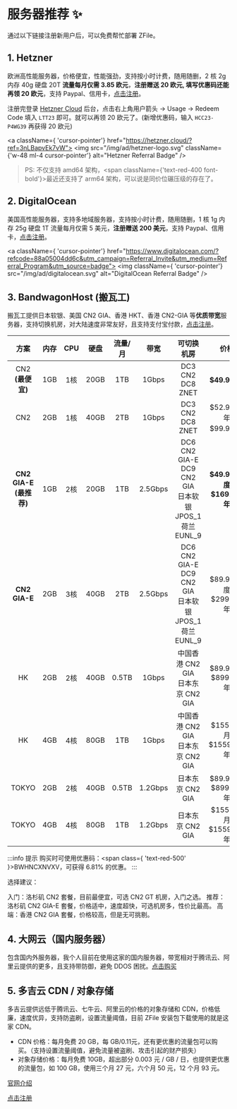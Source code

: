 # 服务器推荐 ✨

通过以下链接注册新用户后，可以免费帮忙部署 ZFile。

## 1. Hetzner

欧洲高性能服务器，价格便宜，性能强劲，支持按小时计费，随用随删，2 核 2g 内存 40g 硬盘 20T **流量每月仅需 3.85 欧元**，**注册赠送 20 欧元, 填写优惠码还能再领 20 欧元**，支持 Paypal、信用卡，[点击注册](https://hetzner.cloud/?ref=3nLBapvEk7vW)。

注册完登录 [Hetzner Cloud](https://console.hetzner.cloud/) 后台，点击右上角用户箭头 -> Usage -> Redeem Code 填入 `LTT23` 即可。就可以再领 20 欧元了。(新增优惠码，输入 `HCC23-P4WG39` 再获得 20 欧元)

<a className={ 'cursor-pointer'} href="https://hetzner.cloud/?ref=3nLBapvEk7vW">
    <img src="/img/ad/hetzner-logo.svg" className={'w-48 ml-4 cursor-pointer'} alt="Hetzner Referral Badge" />
</a>

> PS: 不仅支持 amd64 架构，<span className={'text-red-400 font-bold'}>最近还支持了 arm64 架构，可以说是同价位碾压级的存在了。</span>

## 2. DigitalOcean

美国高性能服务器，支持多地域服务器，支持按小时计费，随用随删，1 核 1g 内存 25g 硬盘 1T 流量每月仅需 5 美元，**注册赠送 200 美元**，支持 Paypal、信用卡，[点击注册](https://www.digitalocean.com/?refcode=88a05004dd6c&utm_campaign=Referral_Invite&utm_medium=Referral_Program&utm_source=badge)。

<a className={ 'cursor-pointer'} href="https://www.digitalocean.com/?refcode=88a05004dd6c&utm_campaign=Referral_Invite&utm_medium=Referral_Program&utm_source=badge">
    <img className={ 'cursor-pointer'} src="/img/ad/digitalocean.svg" alt="DigitalOcean Referral Badge" />
</a>


## 3. BandwagonHost (搬瓦工)

搬瓦工提供日本软银、美国 CN2 GIA、香港 HKT、香港 CN2-GIA 等**优质带宽**服务器，支持切换机房，对大陆速度非常友好，且支持支付宝付款，[点击注册](https://bandwagonhost.com/aff.php?aff=69813)。

|            方案            | 内存 | CPU  | 硬盘 | 流量/月 |  带宽   |                         可切换机房                          |                       价格                        |                       购买                        |
| :------------------------: | :--: | :--: | :--: | :-----: | :-----: | :---------------------------------------------------: | :-----------------------------------------------: | :-----------------------------------------------: |
|      CN2 **(最便宜)**      | 1GB  | 1核  | 20GB |   1TB   |  1Gbps  |                   DC3 CN2 <br/> DC8 ZNET                    |                   **$49.99/年**                   | [购买](https://bwh81.net/aff.php?aff=69813&pid=57)  |
|            CN2             | 2GB  | 1核  | 40GB |   2TB   |  1Gbps  |               DC3 CN2 <br/> DC8 ZNET   |     $52.99/半年  <br/>  $99.99/年                 | [购买](https://bwh81.net/aff.php?aff=69813&pid=58)  |                                                   |
| **CN2 GIA-E** **(最推荐)** | 1GB  | 2核  | 20GB |   1TB   | 2.5Gbps | DC6 CN2 GIA-E  <br/>  DC9 CN2 GIA  <br/>  日本软银 JPOS_1  <br/>  荷兰 EUNL_9 |            **$49.99/季度  <br/> $169.99/年**             | [购买](https://bwh81.net/aff.php?aff=69813&pid=87)  |
|       **CN2 GIA-E**        | 2GB  | 3核  | 40GB |   2TB   | 2.5Gbps |        DC6 CN2 GIA-E  <br/>  DC9 CN2 GIA  <br/>  日本软银 JPOS_1  <br/>  荷兰 EUNL_9  |      $89.99/季度 <br/>  $299.99/年                 | [购买](https://bwh81.net/aff.php?aff=69813&pid=88)  |                                                   |
|             HK             | 2GB  | 2核  | 40GB |  0.5TB  |  1Gbps  |           中国香港 CN2 GIA  <br/>  日本东京 CN2 GIA           |               $89.99/月  <br/>  $899.99/年                | [购买](https://bwh81.net/aff.php?aff=69813&pid=95)  |
|             HK             | 4GB  | 4核  | 80GB |   1TB   |  1Gbps  |        中国香港 CN2 GIA  <br/>  日本东京 CN2 GIA    |      $155.99/月  <br/>  $1559.99/年                 | [购买](https://bwh81.net/aff.php?aff=69813&pid=96)  |                                                   |
|           TOKYO            | 2GB  | 2核  | 40GB |  0.5TB  | 1.2Gbps |                   日本东京 CN2 GIA                    |               $89.99/月  <br/>  $899.99/年                | [购买](https://bwh81.net/aff.php?aff=69813&pid=108) |
|           TOKYO            | 4GB  | 4核  | 80GB |   1TB   | 1.2Gbps |            日本东京 CN2 GIA       |        $155.99/月  <br/>  $1559.99/年                 | [购买](https://bwh81.net/aff.php?aff=69813&pid=109) |                                                   |

:::info 提示
购买时可使用优惠码：<span class={ 'text-red-500' }>BWHNCXNVXV</span>，可获得 6.81% 的优惠。
:::

选择建议：

入门：洛杉矶 CN2 套餐，目前最便宜，可选 CN2 GT 机房，入门之选。
推荐：洛杉矶 CN2 GIA-E 套餐，价格适中，速度超快，可选机房多，性价比最高。
高端：香港 CN2 GIA 套餐，价格较高，但是无可挑剔。


## 4. 大网云（国内服务器）

包含国内外服务器，我个人目前在使用这家的国内服务器，带宽相对于腾讯云、阿里云提供的更多，且支持带防御，避免 DDOS 困扰。[点击购买](https://www.dwidc.com/aff/HNNHMYNB)


## 5. 多吉云 CDN / 对象存储

多吉云提供远低于腾讯云、七牛云、阿里云的价格的对象存储和 CDN，价格低廉，速度优异，支持防盗刷，设置流量阈值，目前 ZFile 安装包下载使用的就是这家 CDN。

- CDN 价格：每月免费 20 GB，每 GB/0.11元，还有更优惠的流量包可以购买。（支持设置流量阈值，避免流量被盗刷、攻击引起的财产损失）
- 对象存储价格：每月免费 10GB，超出部分 0.003 元 / GB / 日，也提供更优惠的流量包，如 100 GB，使用三个月 27 元，六个月 50 元，12 个月 93 元。

[官网介绍](https://www.dogecloud.com/?iuid=886)

[点击注册](https://console.dogecloud.com/register.html?iuid=886)
